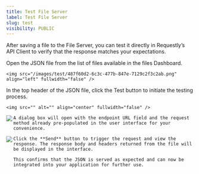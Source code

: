 ```yaml
---
title: Test File Server
label: Test File Server
slug: test
visibility: PUBLIC
---
```

After saving a file to the File Server, you can test it directly in Requestly’s API Client to verify that the response matches your expectations.

<Steps>
  <Step title="Open the JSON file">
    Open the JSON file from the list of files available in the files Dashboard.

    <img src="/images/test/487f60d2-6c3c-477b-847e-7129c2f3c2ab.png" align="left" fullwidth="false" />
  </Step>

  <Step title="Click the Test Button">
    In the top header of the JSON file, click the Test button to initiate the testing process.

    <img src="" alt="" align="center" fullwidth="false" />
  </Step>

  <Step title="Test from the API Client pop up">
    <img src="/images/test/b98fe180-bfe3-4e76-8eb3-3590c5cf1040.png" align="left" fullwidth="false" />

    A dialog box will open with the endpoint URL field and the request method already pre-populated in the user interface for your convenience.
  </Step>

  <Step title="Send the Request">
    <img src="/images/test/c624e377-6768-4702-b26c-94d1106a1d6c.png" align="left" fullwidth="false" />

    Click the **Send** button to trigger the request and view the response. The response body and headers returned from the file will be displayed in the interface.

    This confirms that the JSON is served as expected and can now be integrated into your application for further use.
  </Step>
</Steps>
